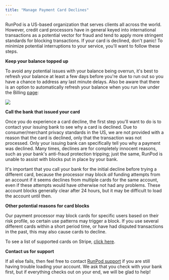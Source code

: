```yaml
---
title: "Manage Payment Card Declines"
---
```


RunPod is a US-based organization that serves clients all across the world. However, credit card processors have in general keyed into international transactions as a potential vector for fraud and tend to apply more stringent standards for blocking transactions. If your card is declined, don't panic! To minimize potential interruptions to your service, you'll want to follow these steps.

**Keep your balance topped up**

To avoid any potential issues with your balance being overrun, it's best to refresh your balance at least a few days before you're due to run out so you have a chance to address any last minute delays. Also be aware that there is an option to automatically refresh your balance when you run low under the Billing [page](https://www.runpod.io/console/user/billing):

<Frame caption="">
  <img src="/images/a3d8a093-739337f-image-0c08fb3431d388762ce79a8769ef4ca0.png" />
</Frame>

**Call the bank that issued your card**

Once you do experience a card decline, the first step you'll want to do is to contact your issuing bank to see why a card is declined. Due to consumer/merchant privacy standards in the US, we are not provided with a reason that the card is declined, only that the transaction was not processed. Only your issuing bank can specifically tell you why a payment was declined. Many times, declines are for completely innocent reasons, such as your bank's anti-fraud protection tripping; just the same, RunPod is unable to assist with blocks put in place by your bank.

It's important that you call your bank for the initial decline before trying a different card, because the processor may block *all* funding attempts from an account if it seems declines from multiple cards for the same account, even if these attempts would have otherwise not had any problems. These account blocks generally clear after 24 hours, but it may be difficult to load the account until then.

**Other potential reasons for card blocks**

Our payment processor may block cards for specific users based on their risk profile, so certain use patterns may trigger a block. If you use several different cards within a short period time, or have had disputed transactions in the past, this may also cause cards to decline.

To see a list of supported cards on Stripe, [click here](https://stripe.com/docs/payments/cards/supported-card-brands%3E).

**Contact us for support**

If all else fails, then feel free to contact [RunPod support](https://www.runpod.io/contact) if you are still having trouble loading your account. We ask that you check with your bank first, but if everything checks out on your end, we will be glad to help!
